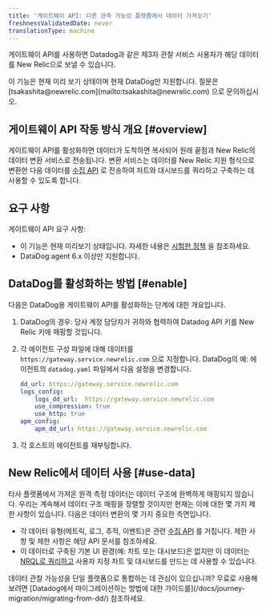 ```yaml
---
title: '게이트웨이 API: 다른 관측 가능성 플랫폼에서 데이터 가져오기'
freshnessValidatedDate: never
translationType: machine
---
```


게이트웨이 API를 사용하면 Datadog과 같은 제3자 관찰 서비스 사용자가 해당 데이터를 New Relic으로 보낼 수 있습니다.

<Callout variant="important">
  이 기능은 현재 미리 보기 상태이며 현재 DataDog만 지원합니다. 질문은 [tsakashita@newrelic.com](mailto:tsakashita@newrelic.com) 으로 문의하십시오.
</Callout>

## 게이트웨이 API 작동 방식 개요 [#overview]

게이트웨이 API를 활성화하면 데이터가 도착하면 복사되어 원래 끝점과 New Relic의 데이터 변환 서비스로 전송됩니다. 변환 서비스는 데이터를 New Relic 지원 형식으로 변환한 다음 데이터를 [수집 API](/docs/telemetry-data-platform/get-data-new-relic/getting-started/introduction-new-relic-data-ingest-apis-sdks) 로 전송하여 차트와 대시보드를 쿼리하고 구축하는 데 사용할 수 있도록 합니다.

## 요구 사항

게이트웨이 API 요구 사항:

* 이 기능은 현재 미리보기 상태입니다. 자세한 내용은 [시험판 정책](/docs/licenses/license-information/referenced-policies/new-relic-pre-release-policy) 을 참조하세요.
* DataDog:agent 6.x 이상만 지원합니다.

## DataDog를 활성화하는 방법 [#enable]

다음은 DataDog용 게이트웨이 API를 활성화하는 단계에 대한 개요입니다.

1. DataDog의 경우: 당사 계정 담당자가 귀하와 협력하여 Datadog API 키를 New Relic 키에 매핑할 것입니다.

2. 각 에이전트 구성 파일에 대해 데이터를 `https://gateway.service.newrelic.com` 으로 지정합니다. DataDog의 예: 에이전트의 `datadog.yaml` 파일에서 다음 설정을 변경합니다.

   ```yml
   dd_url: https://gateway.service.newrelic.com
   logs_config:
       logs_dd_url:  https://gateway.service.newrelic.com
       use_compression: true
       use_http: true
   apm_config:
       apm_dd_url: https://gateway.service.newrelic.com
   ```

3. 각 호스트의 에이전트를 재부팅합니다.

## New Relic에서 데이터 사용 [#use-data]

타사 플랫폼에서 가져온 원격 측정 데이터는 데이터 구조에 완벽하게 매핑되지 않습니다. 우리는 계속해서 데이터 구조 매핑을 정렬할 것이지만 현재는 이에 대한 몇 가지 제한 사항이 있습니다. 다음은 데이터 변환의 몇 가지 중요한 측면입니다.

* 각 데이터 유형(메트릭, 로그, 추적, 이벤트)은 관련 [수집 API](/docs/telemetry-data-platform/get-data-new-relic/getting-started/introduction-new-relic-data-ingest-apis-sdks) 를 거칩니다. 제한 사항 및 제한 사항은 해당 API 문서를 참조하세요.
* 이 데이터로 구축된 기본 UI 환경(예: 차트 또는 대시보드)은 없지만 이 데이터는 [NRQL로 쿼리하고](/docs/query-your-data/nrql-new-relic-query-language/get-started/introduction-nrql-new-relics-query-language) 사용자 지정 차트 및 대시보드를 만드는 데 사용할 수 있습니다.

<Callout variant="tip">
  데이터 관찰 가능성을 단일 플랫폼으로 통합하는 데 관심이 있으십니까? 무료로 사용해 보려면 [Datadog에서 마이그레이션하는 방법에 대한 가이드를](/docs/journey-migration/migrating-from-dd/) 참조하세요.
</Callout>
